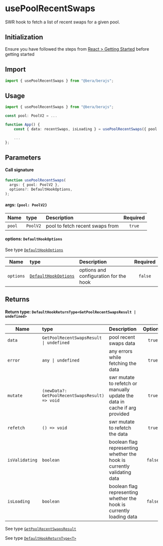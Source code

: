 # usePoolRecentSwaps

SWR hook to fetch a list of recent swaps for a given pool.

## Initialization

Ensure you have followed the steps from [React > Getting Started](/react/getting-started) before getting started

## Import

```ts
import { usePoolRecentSwaps } from "@bera/berajs";
```

## Usage

```ts
import { usePoolRecentSwaps } from "@bera/berajs";

const pool: PoolV2 = ...

function App() {
    const { data: recentSwaps, isLoading } = usePoolRecentSwaps({ pool });

    ...
};
```

## Parameters

#### Call signature

```ts
function usePoolRecentSwaps(
  args: { pool: PoolV2 },
  options?: DefaultHookOptions,
);
```

#### args: `{pool: PoolV2}`

| Name   | type     | Description                     | Required |
| ------ | :------- | :------------------------------ | :------: |
| `pool` | `PoolV2` | pool to fetch recent swaps from |  `true`  |

#### options: `DefaultHookOptions`

See type [`DefaultHookOptions`](/types/DefaultHookOptions/)

| Name      | type                                               | Description                            | Required |
| --------- | :------------------------------------------------- | :------------------------------------- | :------: |
| `options` | [`DefaultHookOptions`](/types/DefaultHookOptions/) | options and configuration for the hook | `false`  |

## Returns

#### Return type: `DefaultHookReturnType<GetPoolRecentSwapsResult | undefined>`

| Name           | type                                           | Description                                                                | Optional |
| -------------- | :--------------------------------------------- | :------------------------------------------------------------------------- | :------: |
| `data`         | `GetPoolRecentSwapsResult \| undefined`        | pool recent swaps data                                                     |  `true`  |
| `error`        | `any \| undefined`                             | any errors while fetching the data                                         |  `true`  |
| `mutate`       | `(newData?: GetPoolRecentSwapsResult) => void` | swr mutate to refetch or manually update the data in cache if arg provided |  `true`  |
| `refetch`      | `() => void`                                   | swr mutate to refetch the data                                             |  `true`  |
| `isValidating` | `boolean`                                      | boolean flag representing whether the hook is currently validating data    | `false`  |
| `isLoading`    | `boolean`                                      | boolean flag representing whether the hook is currently loading data       | `false`  |

See type [`GetPoolRecentSwapsResult`](/actions/dex/getPoolRecentSwaps/#returns)

See type [`DefaultHookReturnType<T>`](/types/DefaultHookReturnType/)
